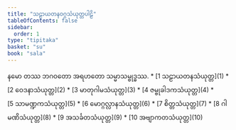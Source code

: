 ```yaml
---
title: "သဠာယတနဝဂ္ဂသံယုတ္တပါဠိ"
tableOfContents: false
sidebar:
  order: 1
type: "tipitaka"
basket: "su"
book: "sala"
---
```


<Paragraph number="1" type="center" book="sala">
နမော တဿ ဘဂဝတော အရဟတော သမ္မာသမ္ဗုဒ္ဓဿ.

</Paragraph>

<TableOfContents book="sala">
* [1 သဠာယတနသံယုတ္တ](1)
* [2 ဝေဒနာသံယုတ္တ](2)
* [3 မာတုဂါမသံယုတ္တ](3)
* [4 ဇမ္ဗုခါဒကသံယုတ္တ](4)
* [5 သာမဏ္ဍကသံယုတ္တ](5)
* [6 မောဂ္ဂလ္လာနသံယုတ္တ](6)
* [7 စိတ္တသံယုတ္တ](7)
* [8 ဂါမဏိသံယုတ္တ](8)
* [9 အသင်္ခတသံယုတ္တ](9)
* [10 အဗျာကတသံယုတ္တ](10)
</TableOfContents>